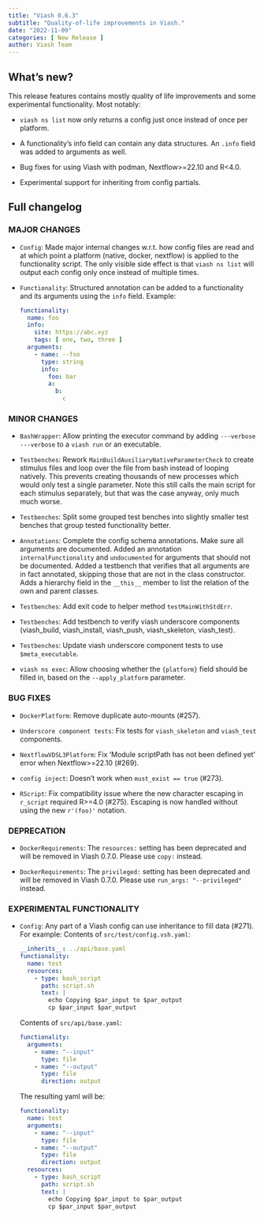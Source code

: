 ```yaml
---
title: "Viash 0.6.3"
subtitle: "Quality-of-life improvements in Viash."
date: "2022-11-09"
categories: [ New Release ]
author: Viash Team
---
```


## What's new?

This release features contains mostly quality of life improvements and some experimental functionality. Most notably:

* `viash ns list` now only returns a config just once instead of once per platform.

* A functionality's info field can contain any data structures. An `.info` field was added to arguments as well.

* Bug fixes for using Viash with podman, Nextflow>=22.10 and R<4.0.

* Experimental support for inheriting from config partials.

## Full changelog

### MAJOR CHANGES

* `Config`: Made major internal changes w.r.t. how config files are read and at which point a platform (native, docker, nextflow)
  is applied to the functionality script. The only visible side effect is that 
  `viash ns list` will output each config only once instead of multiple times.

* `Functionality`: Structured annotation can be added to a functionality and its arguments using the `info` field. Example:
  ```yaml
  functionality:
    name: foo
    info:
      site: https://abc.xyz
      tags: [ one, two, three ]
    arguments:
      - name: --foo
        type: string
        info:
          foo: bar
          a:
            b:
              c
  ```

### MINOR CHANGES

* `BashWrapper`: Allow printing the executor command by adding `---verbose ---verbose` to a `viash run` or an executable.

* `Testbenches`: Rework `MainBuildAuxiliaryNativeParameterCheck` to create stimulus files and loop over the file from bash instead of looping natively.
  This prevents creating thousands of new processes which would only test a single parameter.
  Note this still calls the main script for each stimulus separately, but that was the case anyway, only much much worse.

* `Testbenches`: Split some grouped test benches into slightly smaller test benches that group tested functionality better.

* `Annotations`: Complete the config schema annotations.
  Make sure all arguments are documented.
  Added an annotation `internalFunctionality` and `undocumented` for arguments that should not be documented.
  Added a testbench that verifies that all arguments are in fact annotated, skipping those that are not in the class constructor.
  Adds a hierarchy field in the `__this__` member to list the relation of the own and parent classes.

* `Testbenches`: Add exit code to helper method `testMainWithStdErr`.

* `Testbenches`: Add testbench to verify viash underscore components (viash_build, viash_install, viash_push, viash_skeleton, viash_test).

* `Testbenches`: Update viash underscore component tests to use `$meta_executable`.

* `viash ns exec`: Allow choosing whether the `{platform}` field should be filled in, based on the `--apply_platform` parameter.

### BUG FIXES

* `DockerPlatform`: Remove duplicate auto-mounts (#257).

* `Underscore component tests`: Fix tests for `viash_skeleton` and `viash_test` components.

* `NextflowVDSL3Platform`: Fix 'Module scriptPath has not been defined yet' error when Nextflow>=22.10 (#269).

* `config inject`: Doesn't work when `must_exist == true` (#273).

* `RScript`: Fix compatibility issue where the new character escaping in `r_script` required R>=4.0 (#275). Escaping is now handled without
  using the new `r'(foo)'` notation.

### DEPRECATION

* `DockerRequirements`: The `resources:` setting has been deprecated and will be removed in Viash 0.7.0. Please use `copy:` instead.

* `DockerRequirements`: The `privileged:` setting has been deprecated and will be removed in Viash 0.7.0. Please use `run_args: "--privileged"` instead.

### EXPERIMENTAL FUNCTIONALITY

* `Config`: Any part of a Viash config can use inheritance to fill data (#271). For example:
  Contents of `src/test/config.vsh.yaml`:
  ```yaml
  __inherits__: ../api/base.yaml
  functionality:
    name: test
    resources:
      - type: bash_script
        path: script.sh
        text: |
          echo Copying $par_input to $par_output
          cp $par_input $par_output
  ```
  Contents of `src/api/base.yaml`:
  ```yaml
  functionality:
    arguments:
      - name: "--input"
        type: file
      - name: "--output"
        type: file
        direction: output
  ```
  The resulting yaml will be:
  ```yaml
  functionality:
    name: test
    arguments:
      - name: "--input"
        type: file
      - name: "--output"
        type: file
        direction: output
    resources:
      - type: bash_script
        path: script.sh
        text: |
          echo Copying $par_input to $par_output
          cp $par_input $par_output
  ```

